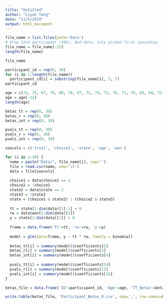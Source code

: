 ```yaml
---
title: "Untitled"
author: "Liyan Tang"
date: "11/5/2019"
output: html_document
---
```



```r
file_name = list.files(path='Data')
# Drop 22nd particapant (106). Bad data: only picked first spaceship
file_name = file_name[-22]
length(file_name)
```


```r
file_name

participant_id = rep(0, 30)
for (i in 1:length(file_name))
  participant_id[i] = substring(file_name[i], 3, 7)
participant_id
```


```r
age = c(74, 75, 67, 70, 80, 70, 67, 73, 74, 72, 76, 71, 70, 69, 68, 73, 73, 70, 66, 67, 86, 73, 66, 69, 75, 72, 75, 71, 61, 69, 70)
age = age[-22]
length(age)

betas_tt = rep(0, 30)
betas_r = rep(0, 30)
betas_int = rep(0, 30)

pvals_tt = rep(0, 30)
pvals_r = rep(0, 30)
pvals_int = rep(0, 30)
```


```r
usecols = c('trial', 'choice1', 'state', 'age', 'won')

for (i in 1:30) {
  name = paste("Data/", file_name[i], sep='')
  file = read.csv(name, sep='\t')
  data = file[usecols]
  
  choice1 = data$choice1 == 1
  choice2 = !choice1
  state2 = data$state == 2
  state3 = !state2
  state = (choice1 & state2) | (choice2 & state3)
  
  tt = state[1:dim(data)[1]-1] + 0
  rw = data$won[2:dim(data)[1]]
  y = state[2:dim(data)[1]] + 0
  
  frame = data.frame('tt'=tt, 'rw'=rw, 'y'=y)
  
  model = glm(data=frame, y ~ tt * rw, family = binomial)
  
  betas_tt[i] = summary(model)$coefficients[2]
  betas_r[i] = summary(model)$coefficients[3]
  betas_int[i] = summary(model)$coefficients[4]
  
  pvals_tt[i] = summary(model)$coefficients[14]
  pvals_r[i] = summary(model)$coefficients[15]
  pvals_int[i] = summary(model)$coefficients[16]
}
```


```r
betas_file = data.frame('ID'=participant_id, 'Age'=age, 'TT_Betas'=betas_tt, 'TT_Pvals'=pvals_tt, 'R_Betas'=betas_r, 'R_Pvals'=pvals_r, 'Inter_Betas'=betas_int, 'Inter_Pvals'=pvals_int)

write.table(betas_file, 'Participant_Betas_R.csv', sep=',', row.names=FALSE)
```






